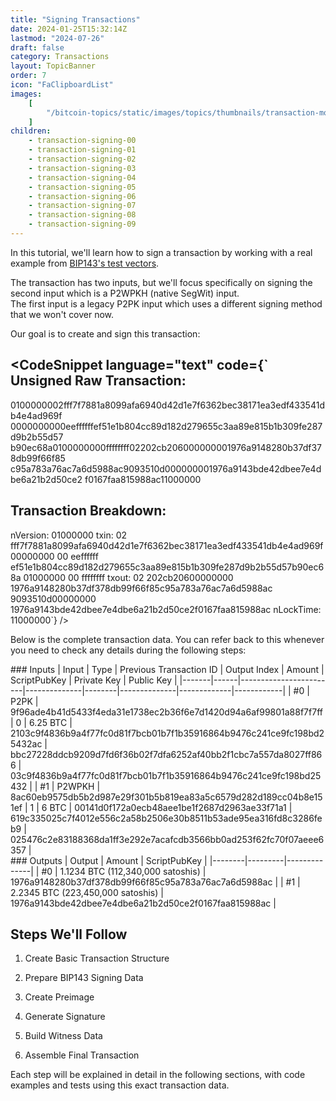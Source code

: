 ```yaml
---
title: "Signing Transactions"
date: 2024-01-25T15:32:14Z
lastmod: "2024-07-26"
draft: false
category: Transactions
layout: TopicBanner
order: 7
icon: "FaClipboardList"
images:
    [
        "/bitcoin-topics/static/images/topics/thumbnails/transaction-module/signature/tx-thumbnail-signature.jpg"
    ]
children:
    - transaction-signing-00
    - transaction-signing-01
    - transaction-signing-02
    - transaction-signing-03
    - transaction-signing-04
    - transaction-signing-05
    - transaction-signing-06
    - transaction-signing-07
    - transaction-signing-08
    - transaction-signing-09
---
```


In this tutorial, we'll learn how to sign a transaction by working with a real example from <a href="https://github.com/bitcoin/bips/blob/master/bip-0143.mediawiki#native-p2wpkh" target="_blank">BIP143's test vectors</a>.  

The transaction has two inputs, but we'll focus specifically on signing the second input which is a P2WPKH (native SegWit) input.  
The first input is a legacy P2PK input which uses a different signing method that we won't cover now.

<div className="dark:hidden w-full rounded-xl overflow-hidden">
    <SvgDisplay
        src="/bitcoin-topics/static/images/topics/transactions/signature/siganture1.svg"
        width="100%"
        height="auto"
    />
</div>
<div className="hidden dark:block w-full rounded-xl overflow-hidden">
    <SvgDisplay
        src="/bitcoin-topics/static/images/topics/transactions/signature/siganture1.svg"
        width="100%"
        height="auto"
    />
</div>


Our goal is to create and sign this transaction:

<CodeSnippet
    language="text"
    code={`  Unsigned Raw Transaction:
  ----------------------
  0100000002fff7f7881a8099afa6940d42d1e7f6362bec38171ea3edf433541db4e4ad969f
  0000000000eeffffffef51e1b804cc89d182d279655c3aa89e815b1b309fe287d9b2b55d57
  b90ec68a0100000000ffffffff02202cb206000000001976a9148280b37df378db99f66f85
  c95a783a76ac7a6d5988ac9093510d000000001976a9143bde42dbee7e4dbe6a21b2d50ce2
  f0167faa815988ac11000000
  
  
  Transaction Breakdown:
  ----------------------
  nVersion:  01000000
  txin:      02 fff7f7881a8099afa6940d42d1e7f6362bec38171ea3edf433541db4e4ad969f 00000000 00 eeffffff
                ef51e1b804cc89d182d279655c3aa89e815b1b309fe287d9b2b55d57b90ec68a 01000000 00 ffffffff
  txout:     02 202cb20600000000 1976a9148280b37df378db99f66f85c95a783a76ac7a6d5988ac
                9093510d00000000 1976a9143bde42dbee7e4dbe6a21b2d50ce2f0167faa815988ac
  nLockTime: 11000000`}
/>


Below is the complete transaction data. You can refer back to this whenever you need to check any details during the following steps:

<div className="max-w-4xl overflow-x-auto">
### Inputs
| Input | Type | Previous Transaction ID | Output Index | Amount | ScriptPubKey | Private Key | Public Key |
|-------|------|------------------------|--------------|--------|--------------|-------------|------------|
| #0 | P2PK | 9f96ade4b41d5433f4eda31e1738ec2b36f6e7d1420d94a6af99801a88f7f7ff | 0 | 6.25 BTC | 2103c9f4836b9a4f77fc0d81f7bcb01b7f1b35916864b9476c241ce9fc198bd25432ac | bbc27228ddcb9209d7fd6f36b02f7dfa6252af40bb2f1cbc7a557da8027ff866 | 03c9f4836b9a4f77fc0d81f7bcb01b7f1b35916864b9476c241ce9fc198bd25432 |
| <span className="bg-orange-500 dark:bg-orange-500 px-2 rounded text-black">#1</span> | <span className="bg-orange-500 dark:bg-orange-500 px-2 rounded text-black">P2WPKH</span> | 8ac60eb9575db5b2d987e29f301b5b819ea83a5c6579d282d189cc04b8e151ef | 1 | 6 BTC | 00141d0f172a0ecb48aee1be1f2687d2963ae33f71a1 | 619c335025c7f4012e556c2a58b2506e30b8511b53ade95ea316fd8c3286feb9 | 025476c2e83188368da1ff3e292e7acafcdb3566bb0ad253f62fc70f07aeee6357 |
</div>

<div className="max-w-4xl overflow-x-auto">
### Outputs
| Output | Amount | ScriptPubKey |
|--------|---------|--------------|
| #0 | 1.1234 BTC (112,340,000 satoshis) | 1976a9148280b37df378db99f66f85c95a783a76ac7a6d5988ac |
| #1 | 2.2345 BTC (223,450,000 satoshis) | 1976a9143bde42dbee7e4dbe6a21b2d50ce2f0167faa815988ac |
</div>



## Steps We'll Follow

1. Create Basic Transaction Structure

2. Prepare BIP143 Signing Data

3. Create Preimage

4. Generate Signature

5. Build Witness Data

6. Assemble Final Transaction

Each step will be explained in detail in the following sections, with code examples and tests using this exact transaction data.